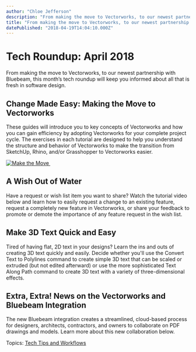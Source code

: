 ```yaml
---
author: "Chloe Jefferson"
description: "From making the move to Vectorworks, to our newest partnership with Bluebeam, this month’s tech roundup will keep you informed about all that is fresh in software design."
title: "From making the move to Vectorworks, to our newest partnership with Bluebeam, this month’s tech roundup will keep you informed about all that is fresh in software design." 
datePublished: "2018-04-19T14:04:10.000Z"
---
```

# Tech Roundup: April 2018

From making the move to Vectorworks, to our newest partnership with Bluebeam, this month’s tech roundup will keep you informed about all that is fresh in software design.

## Change Made Easy: Making the Move to Vectorworks

These guides will introduce you to key concepts of Vectorworks and how you can gain efficiency by adopting Vectorworks for your complete project cycle. The exercises in each tutorial are designed to help you understand the structure and behavior of Vectorworks to make the transition from SketchUp, Rhino, and/or Grasshopper to Vectorworks easier.

[![Make the Move ](https://no-cache.hubspot.com/cta/default/3018241/563d0131-50d7-4563-810f-5141b6da571d.png)](https://cta-redirect.hubspot.com/cta/redirect/3018241/563d0131-50d7-4563-810f-5141b6da571d) 

## A Wish Out of Water

Have a request or wish list item you want to share? Watch the tutorial video below and learn how to easily request a change to an existing feature, request a completely new feature in Vectorworks, or share your feedback to promote or demote the importance of any feature request in the wish list. 

## Make 3D Text Quick and Easy

Tired of having flat, 2D text in your designs? Learn the ins and outs of creating 3D text quickly and easily. Decide whether you'll use the Convert Text to Polylines command to create simple 3D text that can be scaled or extruded (but not edited afterward) or use the more sophisticated Text Along Path command to create 3D text with a variety of three-dimensional effects.

## Extra, Extra! News on the Vectorworks and Bluebeam Integration

The new Bluebeam integration creates a streamlined, cloud-based process for designers, architects, contractors, and owners to collaborate on PDF drawings and models. Learn more about this new collaboration below. 

 Topics: [Tech Tips and Workflows](https://blog.vectorworks.net/topic/tech-tips-and-workflows) 

 